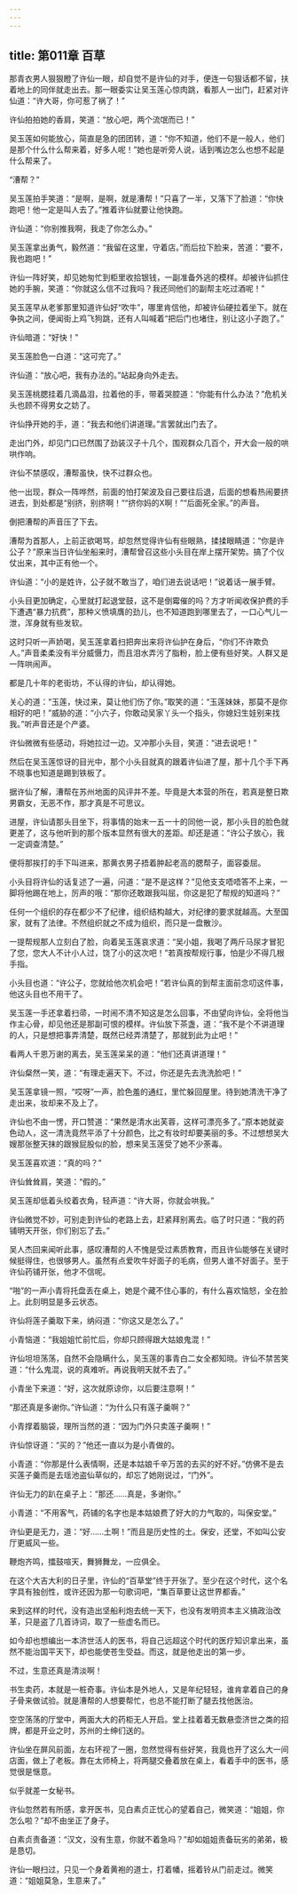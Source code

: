 ```yaml
---
---
---
```

title: 第011章 百草
---





那青衣男人狠狠瞪了许仙一眼，却自觉不是许仙的对手，便连一句狠话都不留，扶着地上的同伴就走出去。那一眼委实让吴玉莲心惊肉跳，看那人一出门，赶紧对许仙道：“许大哥，你可惹了祸了！”

许仙拍拍她的香肩，笑道：“放心吧，两个流氓而已！”

吴玉莲如何能放心，简直是急的团团转，道：“你不知道，他们不是一般人，他们是那个什么什么帮来着，好多人呢！”她也是听旁人说，话到嘴边怎么也想不起是什么帮来了。

“漕帮？”

吴玉莲拍手笑道：“是啊，是啊，就是漕帮！”只喜了一半，又落下了脸道：“你快跑吧！他一定是叫人去了。”推着许仙就要让他快跑。

许仙道：“你别推我啊，我走了你怎么办。”

吴玉莲拿出勇气，毅然道：“我留在这里，守着店。”而后拉下脸来，苦道：“要不，我也跑吧！”

许仙一阵好笑，却见她匆忙到柜里收拾银钱，一副准备外逃的模样。却被许仙抓住她的手腕，笑道：“你就这么信不过我吗？我还同他们的副帮主吃过酒呢！”

吴玉莲早从老爹那里知道许仙好“吹牛”，哪里肯信他，却被许仙硬拉着坐下。就在争执之间，便闻街上鸡飞狗跳，还有人叫喊着“把后门也堵住，别让这小子跑了。”

许仙暗道：“好快！”

吴玉莲脸色一白道：“这可完了。”

许仙道：“放心吧，我有办法的。”站起身向外走去。

吴玉莲桃腮挂着几滴晶泪，拉着他的手，带着哭腔道：“你能有什么办法？”危机关头也顾不得男女之妨了。

许仙挣开她的手，道：“我去和他们讲道理。”言罢就出门去了。

走出门外，却见门口已然围了劲装汉子十几个，围观群众几百个，开大会一般的哄哄作响。

许仙不禁感叹，漕帮虽快，快不过群众也。

他一出现，群众一阵哗然，前面的怕打架波及自己要往后退，后面的想看热闹要挤进去，到处都是“别挤，别挤啊！”“挤你妈的X啊！”“后面死全家。”的声音。

倒把漕帮的声音压了下去。

漕帮为首那人，上前正欲喝骂，却忽然觉得许仙有些眼熟，揉揉眼睛道：“你是许公子？”原来当日许仙坐船来时，漕帮曾召这些小头目在岸上摆开架势。搞了个仪仗出来，其中正有他一个。

许仙道：“小的是姓许，公子就不敢当了，咱们进去说话吧！”说着话一展手臂。

小头目更加确定，心里就打起退堂鼓，这不是倒霉催的吗？方才听闻收保护费的手下遭遇“暴力抗费”，那种义愤填膺的劲儿，也不知道跑到哪里去了，一口心气儿一泄，浑身就有些发软。

这时只听一声娇喝，吴玉莲拿着扫把奔出来将许仙护在身后，“你们不许欺负人。”声音柔柔没有半分威慑力，而且泪水弄污了脂粉，脸上便有些好笑。人群又是一阵哄闹声。

都是几十年的老街坊，不认得的许仙，却认得她。

关心的道：“玉莲，快过来，莫让他们伤了你。”取笑的道：“玉莲妹妹，那莫不是你相好的吧！”威胁的道：“小六子，你敢动吴家丫头一个指头，你媳妇生娃别来找我。”听声音还是个产婆。

许仙微微有些感动，将她拉过一边。又冲那小头目，笑道：“进去说吧！”

然后在吴玉莲惊讶的目光中，那个小头目就真的跟着许仙进了屋，那十几个手下再不晓事也知道是踢到铁板了。

据许仙了解，漕帮在苏州地面的风评并不差。毕竟是大本营的所在，若真是整日欺男霸女，无恶不作，那才真是不可思议。

进屋，许仙请那头目坐下，将事情的始末一五一十的同他一说，那小头目的脸色就更差了，这与他听到的那个版本显然有很大的差距。却还是道：“许公子放心，我一定调查清楚。”

便将那挨打的手下叫进来，那黄衣男子捂着肿起老高的腮帮子，面容委屈。

小头目将许仙的话复述了一遍，问道：“是不是这样？”见他支支唔唔答不上来，一脚将他踢在地上，厉声的哦：“那你还敢跟我叫屈，你这是犯了帮规的知道吗？”

任何一个组织的存在都少不了纪律，组织结构越大，对纪律的要求就越高。大至国家，就有了法律。不然组织就之不成为组织，而只是一盘散沙。

一提帮规那人立刻白了脸，向着吴玉莲哀求道：“吴小姐，我喝了两斤马尿才冒犯了您，您大人不计小人过，饶了小的这次吧！”若真按帮规行事，怕是少不得几根手指。

小头目也道：“许公子，您就给他次机会吧！”若许仙真的到帮主面前念叨这件事，他这头目也不用干了。

吴玉莲一手还拿着扫帚，一时闹不清不知这是怎么回事，不由望向许仙，全将他当作主心骨，却见他还是那副可恨的模样。许仙放下茶盏，道：“我不是个不讲道理的人，只是想把事弄清楚，既然已经弄清楚了，那就到此为止吧！”

看两人千恩万谢的离去，吴玉莲呆呆的道：“他们还真讲道理！”

许仙粲然一笑，道：“有理走遍天下。不过，你还是先去洗洗脸吧！”

吴玉莲拿镜一照，“哎呀”一声，脸色羞的通红，里忙躲回屋里。待到她清洗干净了走出来，妆却来不及上了。

许仙也不由一愣，开口赞道：“果然是清水出芙蓉，这样可漂亮多了。”原本她就姿色动人，这一清洗竟然平添了十分颜色，比之有妆时却要美丽的多。不过想想吴大嫂那张整天抹的跟猴屁股似的脸，想来吴玉莲受了她不少荼毒。

吴玉莲喜欢道：“真的吗？”

许仙耸耸肩，笑道：“假的。”

吴玉莲却低着头绞着衣角，轻声道：“许大哥，你就会哄我。”

许仙微觉不妙，可别走到许仙的老路上去，赶紧拜别离去。临了时只道：“我的药铺明天开张，你们别忘了去。”

吴人杰回来闻听此事，感叹漕帮的人不愧是受过素质教育，而且许仙能够在关键时候挺得住，也很够男人。虽然有点爱吹牛好面子的毛病，但男人谁不好面子。至于许仙药铺开张，他才不信呢。

“啪”的一声小青将托盘丢在桌上，她是个藏不住心事的，有什么喜欢恼怒，全在脸上。此刻明显是多云状态。

许仙将莲子羹取下来，纳闷道：“你这又是怎么了。”

小青恼道：“我姐姐忙前忙后，你却只顾得跟大姑娘鬼混！”

许仙坦坦荡荡，自然不会隐瞒什么，吴玉莲的事青白二女全都知晓。许仙不禁苦笑道：“什么鬼混，说的真难听。再说我明天就不去了。”

小青坐下来道：“好，这次就原谅你，以后要注意啊！”

“那还真是多谢你。”许仙道：“为什么只有莲子羹啊？”

小青撑着脑袋，理所当然的道：“因为门外只卖莲子羹啊！”

许仙惊讶道：“买的？”他还一直以为是小青做的。

小青道：“你那是什么表情啊，还是本姑娘千辛万苦的去买的好不好。”仿佛不是去买莲子羹而是去瑶池盗仙草似的，却忘了她刚说过，“门外”。

许仙无力的趴在桌子上：“那还……真是，多谢你。”

小青道：“不用客气，药铺的名字也是本姑娘费了好大的力气取的，叫保安堂。”

许仙更是无力，道：“好……土啊！”而且是历史性的土。保安，还堂，不如叫公安厅更威风一些。

鞭炮齐鸣，擂鼓喧天，舞狮舞龙，一应俱全。

在这个大吉大利的日子里，许仙的“百草堂”终于开张了。至少在这个时代，这个名字具有独创性，或许还因为那一句歌词吧，“集百草要让这世界都香。”

来到这样的时代，没有造出坚船利炮去统一天下，也没有发明资本主义搞政治改革，只是盗了几首诗词，取了一些虚名而已。

如今却也想编出一本济世活人的医书，将自己远超这个时代的医疗知识拿出来，虽然不能治国平天下，却也能使苍生受益。而这，就是他走出的第一步。

不过，生意还真是清淡啊！

书生卖药，本就是一桩奇事。许仙本是外地人，又是年纪轻轻，谁肯拿着自己的身子骨来做试验。就是漕帮的人想要帮忙，也总不能打断了腿去找他医治。

空空荡荡的厅堂中，两面大大的药柜无人开启。堂上挂着着无数悬壶济世之类的招牌，都是开业之时，苏州的士绅们送的。

许仙坐在屏风前面，左右环视了一圈，忽然觉得有些好笑，我竟也开了这么大一间店面，做上了老板。靠在太师椅上，将两腿交叠着放在桌上，看着手中的医书，感觉很是惬意。

似乎就差一女秘书。

许仙忽然若有所感，拿开医书，见白素贞正忧心的望着自己，微笑道：“姐姐，你怎么啦？”却不由坐正了身子。

白素贞责备道：“汉文，没有生意，你就不着急吗？”却如姐姐责备玩劣的弟弟，极是恳切。

许仙一眼扫过，只见一个身着黄袍的道士，打着幡，摇着铃从门前走过。微笑道：“姐姐莫急，生意来了。”